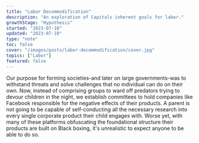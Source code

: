 ```yaml
---
title: "Labor Decommodification"
description: "An exploration of Capitals inherent goals for labor."
growthStage: "Hypothesis"
started: "2023-07-10"
updated: "2023-07-10"
type: "note"
toc: false
cover: "/images/posts/labor-decommodification/cover.jpg"
topics: ["Labor"]
featured: false
---
```


<InDevelopment />


<IntroParagraph >
  Our purpose for forming societies-and later on large governments-was to withstand threats and solve challenges that no individual can do on their own. Now, instead of comprising groups to ward off
  predators trying to devour children in the night, we establish committees to hold companies like Facebook responsible for the negative effects of their products. A parent is not going to be capable
  of self-conducting all the necessary research into every single corporate product their child engages with. Worse yet, with many of these platforms obfuscating the foundational structure their
  products are built on Black boxing, it's unrealistic to expect anyone to be able to do so.
</IntroParagraph >


